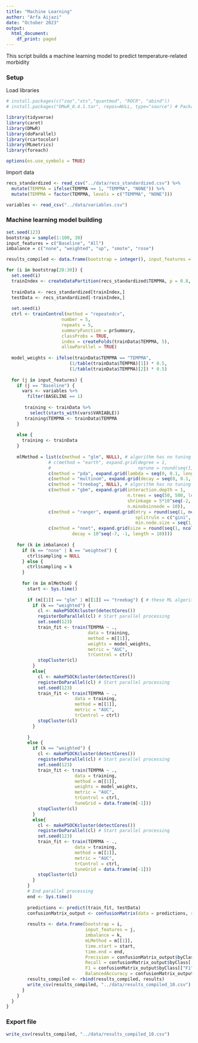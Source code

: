 ```yaml
---
title: "Machine Learning"
author: "Arfa Aijazi"
date: "October 2023"
output:
  html_document:
    df_print: paged
---
```


This script builds a machine learning model to predict temperature-related morbidity

### Setup
Load libraries
```r

# install.packages(c("zoo","xts","quantmod", "ROCR", "abind"))
# install.packages("DMwR_0.4.1.tar", repos=NULL, type="source") # Package DMwR removed from the CRAN repository, so was downloaded from the Archives (https://cran.r-project.org/src/contrib/Archive/DMwR/). This package contains the SMOTE function integrated into caret's cross validation. 

library(tidyverse)
library(caret)
library(DMwR)
library(doParallel)
library(rcartocolor)
library(MLmetrics)
library(foreach)

options(es.use_symbols = TRUE)
```

Import data
```r
recs_standardized <- read_csv("../data/recs_standardized.csv") %>%
  mutate(TEMPMA = ifelse(TEMPMA == 1, "TEMPMA", "NONE")) %>%
  mutate(TEMPMA = factor(TEMPMA, levels = c("TEMPMA", "NONE")))

variables <- read_csv("../data/variables.csv")
```

### Machine learning model building
```r
set.seed(123)
bootstrap = sample(1:100, 30)
input_features = c("Baseline", "All")
imbalance = c("none", "weighted", "up", "smote", "rose")

results_compiled <- data.frame(bootstrap = integer(), input_features = character(), imbalance = character(), mlMethod = character, time.start = double(), time.end = double(), Precision = double(), Recall = double(), F1 = double(), BalancedAccuracy = double())

for (i in bootstrap[28:30]) {
  set.seed(i)
  trainIndex <- createDataPartition(recs_standardized$TEMPMA, p = 0.8, list = FALSE, times = 1)
  
  trainData <- recs_standardized[trainIndex,]
  testData <- recs_standardized[-trainIndex,]
  
  set.seed(i)
  ctrl <- trainControl(method = "repeatedcv",
                     number = 5,
                     repeats = 5,
                     summaryFunction = prSummary,
                     classProbs = TRUE,
                     index = createFolds(trainData$TEMPMA, 5),
                     allowParallel = TRUE)
  
  model_weights <- ifelse(trainData$TEMPMA == "TEMPMA",
                        (1/table(trainData$TEMPMA)[1]) * 0.5,
                        (1/table(trainData$TEMPMA)[2]) * 0.5)
  
  for (j in input_features) {
    if (j == "Baseline") {
      vars <- variables %>%
        filter(BASELINE == 1)
      
       training <- trainData %>%
         select(starts_with(vars$VARIABLE))
       training$TEMPMA <- trainData$TEMPMA
    }
    
    else {
      training <- trainData
    }
    
    mlMethod = list(c(method = "glm", NULL), # algorithm has no tuning parameters
                # c(method = "earth", expand.grid(degree = 1, 
                #                                 nprune = round(seq(1, 100, length = 100)))),
                c(method = "pda", expand.grid(lambda = seq(0, 0.1, length = 100))),
                c(method = "multinom", expand.grid(decay = seq(0, 0.1, length = 100))),
                c(method = "treebag", NULL), # algorithm has no tuning parameters
                c(method = "gbm", expand.grid(interaction.depth = 1, 
                                              n.trees = seq(50, 500, length = 10), 
                                              shrinkage = 5*10^seq(-2, -3, length = 10),
                                              n.minobsinnode = 10)),
                c(method = "ranger", expand.grid(mtry = round(seq(1, ncol(training)-1, length = 10)),
                                                 splitrule = c("gini", "extratrees"),
                                                 min.node.size = seq(1,5, length = 5))),
                c(method = "nnet", expand.grid(size = round(seq(1, ncol(training)-1, length = 10)), 
                         decay = 10^seq(-7, -1, length = 10))))
    
    for (k in imbalance) {
      if (k == "none" | k == "weighted") {
        ctrl$sampling = NULL
      } else {
        ctrl$sampling = k
      }
      
      for (m in mlMethod) {
        start <- Sys.time()
       
        if (m[[1]] == "glm" | m[[1]] == "treebag") { # these ML algorithms do not have tuning parameters
          if (k == "weighted") {
            cl <- makePSOCKcluster(detectCores())
            registerDoParallel(cl) # Start parallel processing
            set.seed(123)
            train_fit <- train(TEMPMA ~ .,
                               data = training,
                               method = m[[1]],
                               weights = model_weights,
                               metric = "AUC",
                               trControl = ctrl)
            stopCluster(cl) 
          }
          else{
            cl <- makePSOCKcluster(detectCores())
            registerDoParallel(cl) # Start parallel processing
            set.seed(123)
            train_fit <- train(TEMPMA ~ .,
                          data = training,
                          method = m[[1]],
                          metric = "AUC",
                          trControl = ctrl)
            stopCluster(cl) 
          }
           
        }
        else {
          if (k == "weighted") {
            cl <- makePSOCKcluster(detectCores())
            registerDoParallel(cl) # Start parallel processing
            set.seed(123)
            train_fit <- train(TEMPMA ~ .,
                          data = training,
                          method = m[[1]],
                          weights = model_weights,
                          metric = "AUC",
                          trControl = ctrl,
                          tuneGrid = data.frame(m[-1]))
            stopCluster(cl) 
          }
          else{
            cl <- makePSOCKcluster(detectCores())
            registerDoParallel(cl) # Start parallel processing
            set.seed(123)
            train_fit <- train(TEMPMA ~ .,
                          data = training,
                          method = m[[1]],
                          metric = "AUC",
                          trControl = ctrl,
                          tuneGrid = data.frame(m[-1]))
            stopCluster(cl) 
          }
        }
        # End parallel processing
        end <- Sys.time()
        
        predictions <- predict(train_fit, testData)
        confusionMatrix_output <- confusionMatrix(data = predictions, reference = testData$TEMPMA)
    
        results <- data.frame(bootstrap = i, 
                              input_features = j, 
                              imbalance = k, 
                              mLMethod = m[[1]], 
                              time.start = start, 
                              time.end = end, 
                              Precision = confusionMatrix_output$byClass[["Precision"]], 
                              Recall = confusionMatrix_output$byClass[["Recall"]], 
                              F1 = confusionMatrix_output$byClass[["F1"]],
                              BalancedAccuracy = confusionMatrix_output$byClass[["Balanced Accuracy"]])
        results_compiled <- rbind(results_compiled, results)
        write_csv(results_compiled, "../data/results_compiled_10.csv")
      }
    }
  }
}


```

### Export file

```r
write_csv(results_compiled, "../data/results_compiled_10.csv")
```

